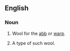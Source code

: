 {{also|abb-wool}}
==English==

===Noun===
{{en-noun|~}}

# {{lb|en|uncountable}} Wool for the [[abb]] or [[warp]].
# {{lb|en|countable}} A type of such wool.
